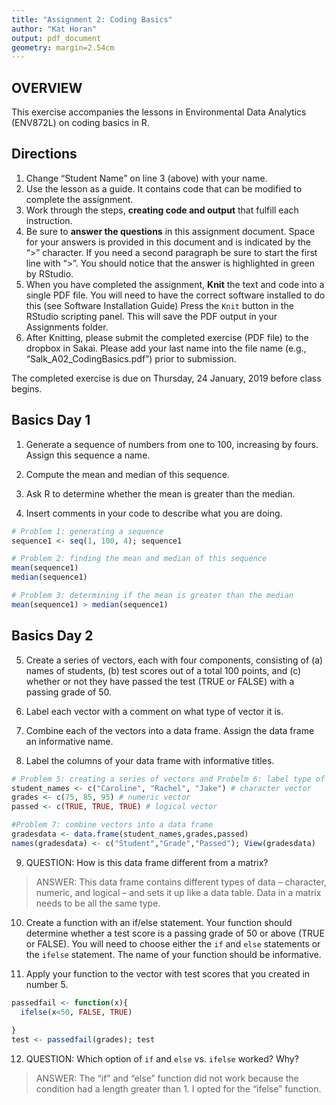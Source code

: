 ```yaml
---
title: "Assignment 2: Coding Basics"
author: "Kat Horan"
output: pdf_document
geometry: margin=2.54cm
---
```


## OVERVIEW

This exercise accompanies the lessons in Environmental Data Analytics (ENV872L) on coding basics in R. 

## Directions
1. Change "Student Name" on line 3 (above) with your name.
2. Use the lesson as a guide. It contains code that can be modified to complete the assignment.
3. Work through the steps, **creating code and output** that fulfill each instruction.
4. Be sure to **answer the questions** in this assignment document.
Space for your answers is provided in this document and is indicated by the ">" character.
If you need a second paragraph be sure to start the first line with ">".
You should notice that the answer is highlighted in green by RStudio. 
6. When you have completed the assignment, **Knit** the text and code into a single PDF file.
You will need to have the correct software installed to do this (see Software Installation Guide)
Press the `Knit` button in the RStudio scripting panel.
This will save the PDF output in your Assignments folder.
8. After Knitting, please submit the completed exercise (PDF file) to the dropbox in Sakai. Please add your last name into the file name (e.g., "Salk_A02_CodingBasics.pdf") prior to submission.

The completed exercise is due on Thursday, 24 January, 2019 before class begins.

## Basics Day 1

1. Generate a sequence of numbers from one to 100, increasing by fours. Assign this sequence a name. 

2. Compute the mean and median of this sequence. 

3. Ask R to determine whether the mean is greater than the median. 

4. Insert comments in your code to describe what you are doing.

```r
# Problem 1: generating a sequence
sequence1 <- seq(1, 100, 4); sequence1

# Problem 2: finding the mean and median of this sequence
mean(sequence1)
median(sequence1)

# Problem 3: determining if the mean is greater than the median
mean(sequence1) > median(sequence1)
```

## Basics Day 2

5. Create a series of vectors, each with four components, consisting of (a) names of students, (b) test scores out of a total 100 points, and (c) whether or not they have passed the test (TRUE or FALSE) with a passing grade of 50.

6. Label each vector with a comment on what type of vector it is.

7. Combine each of the vectors into a data frame. Assign the data frame an informative name.

8. Label the columns of your data frame with informative titles.

```r

# Problem 5: creating a series of vectors and Probelm 6: label type of vector
student_names <- c("Caroline", "Rachel", "Jake") # character vector
grades <- c(75, 85, 95) # numeric vector
passed <- c(TRUE, TRUE, TRUE) # logical vector

#Problem 7: combine vectors into a data frame
gradesdata <- data.frame(student_names,grades,passed) 
names(gradesdata) <- c("Student","Grade","Passed"); View(gradesdata) 
```

9. QUESTION: How is this data frame different from a matrix?

> ANSWER: This data frame contains different types of data -- character, numeric, and logical -- and sets it up like a data table. Data in a matrix needs to be all the same type.

10. Create a function with an if/else statement. Your function should determine whether a test score is a passing grade of 50 or above (TRUE or FALSE). You will need to choose either the `if` and `else` statements or the `ifelse` statement. The name of your function should be informative.

11. Apply your function to the vector with test scores that you created in number 5. 

```r
passedfail <- function(x){
  ifelse(x<50, FALSE, TRUE)
  
}
test <- passedfail(grades); test
```

12. QUESTION: Which option of `if` and `else` vs. `ifelse` worked? Why?

> ANSWER: The "if" and "else" function did not work because the condition had a length greater than 1. I opted for the "ifelse" function. 
